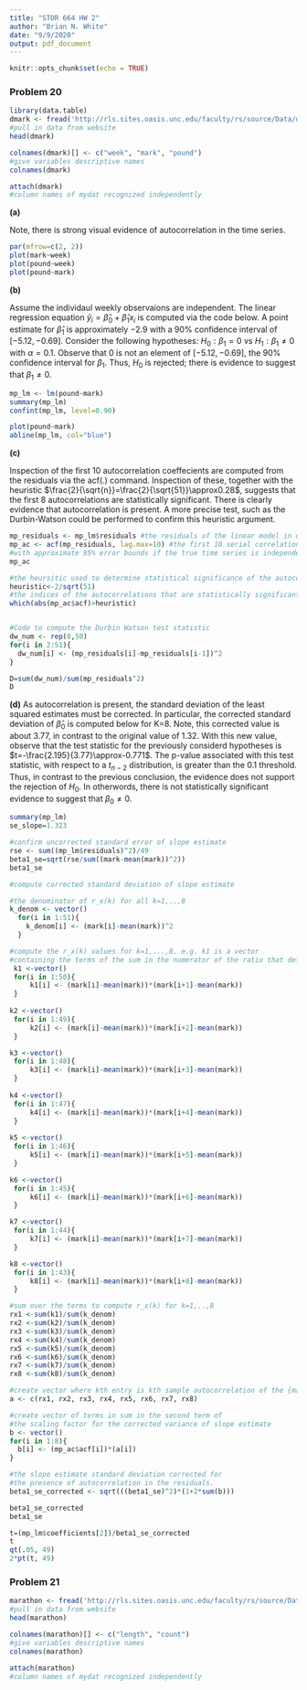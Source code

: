 ```yaml
---
title: "STOR 664 HW 2"
author: "Brian N. White"
date: "9/9/2020"
output: pdf_document
---
```


```r
knitr::opts_chunk$set(echo = TRUE)
```

### Problem 20

```r
library(data.table)
dmark <- fread('http://rls.sites.oasis.unc.edu/faculty/rs/source/Data/dmark.dat')
#pull in data from website
head(dmark)

colnames(dmark)[] <- c("week", "mark", "pound")
#give variables descriptive names
colnames(dmark)

attach(dmark)
#column names of mydat recognized independently
```

$\textbf{(a)}$

Note, there is strong visual evidence of autocorrelation in the time series.
```r
par(mfrow=c(2, 2))
plot(mark~week)
plot(pound~week)
plot(pound~mark)
```
$\textbf{(b)}$

Assume the individaul weekly observaions are independent. The linear regression equation $\hat y_{i}=\hat\beta_{0}+\hat\beta_{1}x_{i}$ is computed via the code below. A point estimate for $\hat\beta_{1}$ is approximately $-2.9$ with a 90% confidence interval of $[-5.12, -0.69]$. Consider the following hypotheses: $H_{0}: \beta_{1}=0$ vs $H_{1}: \beta_{1}\neq{0}$ with $\alpha=0.1$. Observe that $0$ is not an element of $[-5.12, -0.69]$, the 90% confidence interval for $\beta_{1}$. Thus, $H_{0}$ is rejected; there is evidence to suggest that $\beta_{1}\neq{0}$.
```r
mp_lm <- lm(pound~mark)
summary(mp_lm)
confint(mp_lm, level=0.90)

plot(pound~mark)
abline(mp_lm, col="blue")
```
$\textbf{(c)}$

Inspection of the first 10 autocorrelation coeffecients are computed from the residuals via the acf(.) command. Inspection of these, together with the heuristic $\frac{2}{\sqrt{n}}=\frac{2}{\sqrt{51}}\approx0.28$, suggests that the first 8 autocorrelations are statistically significant. There is clearly evidence that autocorrelation is present. A more precise test, such as the Durbin-Watson could be performed to confirm this heuristic argument.
```r
mp_residuals <- mp_lm$residuals #the residuals of the linear model in question
mp_ac <- acf(mp_residuals, lag.max=10) #the first 10 serial correlations are computed
#with approximate 95% error bounds if the true time series is independent.
mp_ac

#the heursitic used to determine statistical significance of the autocorrelations
heuristic<-2/sqrt(51) 
#the indices of the autocorrelations that are statistically significant.
which(abs(mp_ac$acf)>heuristic)


#Code to compute the Durbin Watson test statistic
dw_num <- rep(0,50)
for(i in 2:51){
  dw_num[i] <- (mp_residuals[i]-mp_residuals[i-1])^2
}

D=sum(dw_num)/sum(mp_residuals^2)
D
```
$\textbf{(d)}$
As autocorrelation is present, the standard deviation of the least squared estimates must be corrected. In particular, the corrected standard deviation of $\hat\beta_{0}$ is computed below for K=8. Note, this corrected value is about 3.77, in contrast to the original value of 1.32. With this new value, observe that the test statistic for the previously considerd hypotheses is $t=-\frac{2.195}{3.77}\approx-0.771$. The p-value associated with this test statistic, with respect to a $t_{n-2}$ distribution, is greater than the 0.1 threshold. Thus, in contrast to the previous conclusion, the evidence does not support the rejection of $H_{0}$. In otherwords, there is not statistically significant evidence to suggest that $\beta_{0}\neq{0}$.
```r
summary(mp_lm)
se_slope=1.323

#confirm uncorrected standard error of slope estimate
rse <- sum((mp_lm$residuals)^2)/49
beta1_se=sqrt(rse/sum((mark-mean(mark))^2))
beta1_se

#compute corrected standard deviation of slope estimate

#the denominator of r_x(k) for all k=1,..,8
k_denom <- vector()
  for(i in 1:51){
    k_denom[i] <- (mark[i]-mean(mark))^2
  }

#compute the r_x(k) values for k=1,...,8. e.g. k1 is a vector
#containing the terms of the sum in the numerator of the ratio that defines r_x(k)
 k1 <-vector()
 for(i in 1:50){
     k1[i] <- (mark[i]-mean(mark))*(mark[i+1]-mean(mark))
 }
 
k2 <-vector()
 for(i in 1:49){
     k2[i] <- (mark[i]-mean(mark))*(mark[i+2]-mean(mark))
 }

k3 <-vector()
 for(i in 1:48){
     k3[i] <- (mark[i]-mean(mark))*(mark[i+3]-mean(mark))
 }
 
k4 <-vector()
 for(i in 1:47){
     k4[i] <- (mark[i]-mean(mark))*(mark[i+4]-mean(mark))
 }
 
k5 <-vector()
 for(i in 1:46){
     k5[i] <- (mark[i]-mean(mark))*(mark[i+5]-mean(mark))
 }

k6 <-vector()
 for(i in 1:45){
     k6[i] <- (mark[i]-mean(mark))*(mark[i+6]-mean(mark))
 }

k7 <-vector()
 for(i in 1:44){
     k7[i] <- (mark[i]-mean(mark))*(mark[i+7]-mean(mark))
 }

k8 <-vector()
 for(i in 1:43){
     k8[i] <- (mark[i]-mean(mark))*(mark[i+8]-mean(mark))
 }

#sum over the terms to compute r_x(k) for k=1,..,8
rx1 <-sum(k1)/sum(k_denom)
rx2 <-sum(k2)/sum(k_denom)
rx3 <-sum(k3)/sum(k_denom)
rx4 <-sum(k4)/sum(k_denom)
rx5 <-sum(k5)/sum(k_denom)
rx6 <-sum(k6)/sum(k_denom)
rx7 <-sum(k7)/sum(k_denom)
rx8 <-sum(k8)/sum(k_denom)

#create vector where kth entry is kth sample autocorrelation of the {mark_i} process.
a <- c(rx1, rx2, rx3, rx4, rx5, rx6, rx7, rx8)

#create vector of terms in sum in the second term of 
#the scaling factor for the corrected variance of slope estimate
b <- vector()
for(i in 1:8){
  b[i] <- (mp_ac$acf[i])*(a[i])
}

#the slope estimate standard deviation corrected for 
#the presence of autocorrelation in the residuals.
beta1_se_corrected <- sqrt(((beta1_se)^2)*(1+2*sum(b)))

beta1_se_corrected
beta1_se

t=(mp_lm$coefficients[2])/beta1_se_corrected
t
qt(.05, 49)
2*pt(t, 49)
```

### Problem 21
```r
marathon <- fread('http://rls.sites.oasis.unc.edu/faculty/rs/source/Data/marathon.dat')
#pull in data from website
head(marathon)

colnames(marathon)[] <- c("length", "count")
#give variables descriptive names
colnames(marathon)

attach(marathon)
#column names of mydat recognized independently
```


